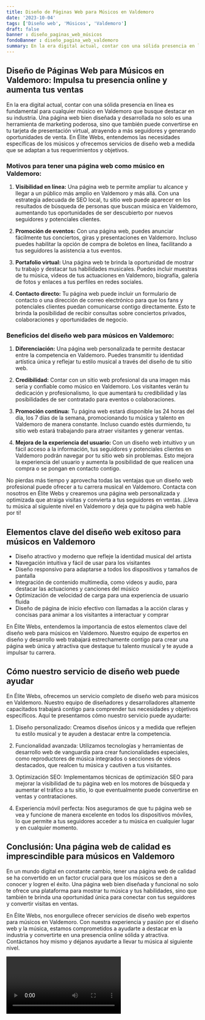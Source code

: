 ```yaml
---
title: Diseño de Páginas Web para Músicos en Valdemoro
date: '2023-10-04'
tags: ['Diseño web', 'Músicos', 'Valdemoro']
draft: false
banner : diseño_paginas_web_músicos
fondoBanner : diseño_pagina_web_valdemoro
summary: En la era digital actual, contar con una sólida presencia en línea es fundamental para cualquier músico en Valdemoro que busque destacar en su industria. Una página web bien diseñada y desarrollada no solo es una herramienta de marketing poderosa, sino que también puede convertirse en tu tarjeta de presentación virtual, atrayendo a más seguidores y generando oportunidades de venta. En Élite Webs, entendemos las necesidades específicas de los músicos y ofrecemos servicios de diseño web a medida que se adaptan a tus requerimientos y objetivos.
---
```


## **Diseño de Páginas Web para Músicos en Valdemoro: Impulsa tu presencia online y aumenta tus ventas**

En la era digital actual, contar con una sólida presencia en línea es fundamental para cualquier músico en Valdemoro que busque destacar en su industria. Una página web bien diseñada y desarrollada no solo es una herramienta de marketing poderosa, sino que también puede convertirse en tu tarjeta de presentación virtual, atrayendo a más seguidores y generando oportunidades de venta. En Élite Webs, entendemos las necesidades específicas de los músicos y ofrecemos servicios de diseño web a medida que se adaptan a tus requerimientos y objetivos.

### Motivos para tener una página web como músico en Valdemoro:

1. **Visibilidad en línea:** Una página web te permite ampliar tu alcance y llegar a un público más amplio en Valdemoro y más allá. Con una estrategia adecuada de SEO local, tu sitio web puede aparecer en los resultados de búsqueda de personas que buscan música en Valdemoro, aumentando tus oportunidades de ser descubierto por nuevos seguidores y potenciales clientes.

2. **Promoción de eventos:** Con una página web, puedes anunciar fácilmente tus conciertos, giras y presentaciones en Valdemoro. Incluso puedes habilitar la opción de compra de boletos en línea, facilitando a tus seguidores la asistencia a tus eventos.

3. **Portafolio virtual:** Una página web te brinda la oportunidad de mostrar tu trabajo y destacar tus habilidades musicales. Puedes incluir muestras de tu música, videos de tus actuaciones en Valdemoro, biografía, galería de fotos y enlaces a tus perfiles en redes sociales.

4. **Contacto directo:** Tu página web puede incluir un formulario de contacto o una dirección de correo electrónico para que los fans y potenciales clientes puedan comunicarse contigo directamente. Esto te brinda la posibilidad de recibir consultas sobre conciertos privados, colaboraciones y oportunidades de negocio.

### Beneficios del diseño web para músicos en Valdemoro:

1. **Diferenciación:** Una página web personalizada te permite destacar entre la competencia en Valdemoro. Puedes transmitir tu identidad artística única y reflejar tu estilo musical a través del diseño de tu sitio web.

2. **Credibilidad:** Contar con un sitio web profesional da una imagen más seria y confiable como músico en Valdemoro. Los visitantes verán tu dedicación y profesionalismo, lo que aumentará tu credibilidad y las posibilidades de ser contratado para eventos o colaboraciones.

3. **Promoción continua:** Tu página web estará disponible las 24 horas del día, los 7 días de la semana, promocionando tu música y talento en Valdemoro de manera constante. Incluso cuando estés durmiendo, tu sitio web estará trabajando para atraer visitantes y generar ventas.

4. **Mejora de la experiencia del usuario:** Con un diseño web intuitivo y un fácil acceso a la información, tus seguidores y potenciales clientes en Valdemoro podrán navegar por tu sitio web sin problemas. Esto mejora la experiencia del usuario y aumenta la posibilidad de que realicen una compra o se pongan en contacto contigo.

No pierdas más tiempo y aprovecha todas las ventajas que un diseño web profesional puede ofrecer a tu carrera musical en Valdemoro. Contacta con nosotros en Élite Webs y crearemos una página web personalizada y optimizada que atraiga visitas y convierta a tus seguidores en ventas. ¡Lleva tu música al siguiente nivel en Valdemoro y deja que tu página web hable por ti!

<GifSeo />

<Cta />

## Elementos clave del diseño web exitoso para músicos en Valdemoro

- Diseño atractivo y moderno que refleje la identidad musical del artista
- Navegación intuitiva y fácil de usar para los visitantes
- Diseño responsivo para adaptarse a todos los dispositivos y tamaños de pantalla
- Integración de contenido multimedia, como videos y audio, para destacar las actuaciones y canciones del músico
- Optimización de velocidad de carga para una experiencia de usuario fluida
- Diseño de página de inicio efectivo con llamadas a la acción claras y concisas para animar a los visitantes a interactuar y comprar

En Élite Webs, entendemos la importancia de estos elementos clave del diseño web para músicos en Valdemoro. Nuestro equipo de expertos en diseño y desarrollo web trabajará estrechamente contigo para crear una página web única y atractiva que destaque tu talento musical y te ayude a impulsar tu carrera.

## Cómo nuestro servicio de diseño web puede ayudar

En Élite Webs, ofrecemos un servicio completo de diseño web para músicos en Valdemoro. Nuestro equipo de diseñadores y desarrolladores altamente capacitados trabajará contigo para comprender tus necesidades y objetivos específicos. Aquí te presentamos cómo nuestro servicio puede ayudarte:

1. Diseño personalizado: Creamos diseños únicos y a medida que reflejen tu estilo musical y te ayuden a destacar entre la competencia.

2. Funcionalidad avanzada: Utilizamos tecnologías y herramientas de desarrollo web de vanguardia para crear funcionalidades especiales, como reproductores de música integrados o secciones de videos destacados, que realcen tu música y cautiven a tus visitantes.

3. Optimización SEO: Implementamos técnicas de optimización SEO para mejorar la visibilidad de tu página web en los motores de búsqueda y aumentar el tráfico a tu sitio, lo que eventualmente puede convertirse en ventas y contrataciones.

4. Experiencia móvil perfecta: Nos aseguramos de que tu página web se vea y funcione de manera excelente en todos los dispositivos móviles, lo que permite a tus seguidores acceder a tu música en cualquier lugar y en cualquier momento.

## Conclusión: Una página web de calidad es imprescindible para músicos en Valdemoro

En un mundo digital en constante cambio, tener una página web de calidad se ha convertido en un factor crucial para que los músicos se den a conocer y logren el éxito. Una página web bien diseñada y funcional no solo te ofrece una plataforma para mostrar tu música y tus habilidades, sino que también te brinda una oportunidad única para conectar con tus seguidores y convertir visitas en ventas.

En Élite Webs, nos enorgullece ofrecer servicios de diseño web expertos para músicos en Valdemoro. Con nuestra experiencia y pasión por el diseño web y la música, estamos comprometidos a ayudarte a destacar en la industria y convertirte en una presencia online sólida y atractiva. Contáctanos hoy mismo y déjanos ayudarte a llevar tu música al siguiente nivel.

<Video />

<CtaBot job='Músicos' city='Valdemoro'/>

<Gmaps query='Valdemoro+españa+maps' />
